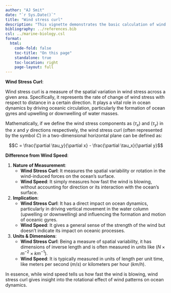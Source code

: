 ```yaml
---
author: "AJ Smit"
date: "`r Sys.Date()`"
title: "Wind stress curl"
description: "This vignette demonstrates the basic calculation of wind stress curl in R."
bibliography: ../references.bib
csl: ../marine-biology.csl
format:
  html:
    code-fold: false
    toc-title: "On this page"
    standalone: true
    toc-location: right
    page-layout: full
---
```


**Wind Stress Curl**:

Wind stress curl is a measure of the spatial variation in wind stress across a given area. Specifically, it represents the rate of change of wind stress with respect to distance in a certain direction. It plays a vital role in ocean dynamics by driving oceanic circulation, particularly the formation of ocean gyres and upwelling or downwelling of water masses.

Mathematically, if we define the wind stress components as ($\tau_x$) and ($\tau_y$) in the $x$ and $y$ directions respectively, the wind stress curl (often represented by the symbol $C$) in a two-dimensional horizontal plane can be defined as:

$$C = \frac{\partial \tau_y}{\partial x} - \frac{\partial \tau_x}{\partial y}$$

**Difference from Wind Speed**:

1. **Nature of Measurement**: 
   - **Wind Stress Curl**: It measures the spatial variability or rotation in the wind-induced forces on the ocean's surface. 
   - **Wind Speed**: It simply measures how fast the wind is blowing, without accounting for direction or its interaction with the ocean's surface.

2. **Implication**: 
   - **Wind Stress Curl**: It has a direct impact on ocean dynamics, particularly in driving vertical movement in the water column (upwelling or downwelling) and influencing the formation and motion of oceanic gyres.
   - **Wind Speed**: It gives a general sense of the strength of the wind but doesn't indicate its impact on oceanic processes.

3. **Units & Dimensions**: 
   - **Wind Stress Curl**: Being a measure of spatial variability, it has dimensions of inverse length and is often measured in units like ($N \times m^{-2} \times km^{-1}$).
   - **Wind Speed**: It is typically measured in units of length per unit time, like meters per second ($m/s$) or kilometers per hour ($km/h$).

In essence, while wind speed tells us how fast the wind is blowing, wind stress curl gives insight into the rotational effect of wind patterns on ocean dynamics.
